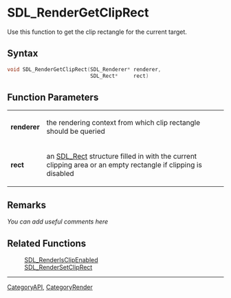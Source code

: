 

<!-- #*^*^*^*^*See http://wiki.libsdl.org/moin.cgi/SGFunctions for details on editing this page*^*^*^*^* -->


= SDL_RenderGetClipRect =
Use this function to get the clip rectangle for the current target.



== Syntax ==
<syntaxhighlight lang='c++'>
void SDL_RenderGetClipRect(SDL_Renderer* renderer,
                           SDL_Rect*     rect)
</syntaxhighlight>


== Function Parameters ==
{|
|'''renderer'''
|the rendering context from which clip rectangle should be queried
|-
|'''rect'''
|an [[SDL_Rect]] structure filled in with the current clipping area or an empty rectangle if clipping is disabled
|}



== Remarks ==
''You can add useful comments here''


== Related Functions ==
:[[SDL_RenderIsClipEnabled]]
:[[SDL_RenderSetClipRect]]

----
[[CategoryAPI]], [[CategoryRender]]
